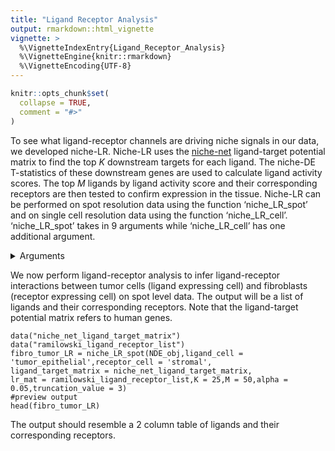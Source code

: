 ---
title: "Ligand Receptor Analysis"
output: rmarkdown::html_vignette
vignette: >
  %\VignetteIndexEntry{Ligand_Receptor_Analysis}
  %\VignetteEngine{knitr::rmarkdown}
  %\VignetteEncoding{UTF-8}
---

```{r, include = FALSE}
knitr::opts_chunk$set(
  collapse = TRUE,
  comment = "#>"
)
```
To see what ligand-receptor channels are driving niche signals in our data, we developed niche-LR. Niche-LR uses the [niche-net](https://www.nature.com/articles/s41592-019-0667-5) ligand-target potential matrix to find the top $K$ downstream targets for each ligand. The niche-DE T-statistics of these downstream genes are used to calculate ligand activity scores. The top $M$ ligands by ligand activity score and their corresponding receptors are then tested to confirm expression in the tissue. Niche-LR can be performed on spot resolution data using the function 'niche_LR_spot' and on single cell resolution data using the function 'niche_LR_cell'. 'niche_LR_spot' takes in 9 arguments while 'niche_LR_cell' has one additional argument.

<details>
  <summary>Arguments</summary>
  
+ object: Niche-DE object
+ ligand cell: The cell type that expresses the ligand
+ receptor cell: The cell type that expresses the receptor
+ ligand_target_matrix: A matrix that measures the association between ligands and their downstream target genes. The dimension should be #target genes by #ligands
+ lr-mat: A matrix that matches ligands with their corresponding receptors. This matrix should have two columns. The first will be ligands and the second will be the corresponding receptors
+ K: The number of downstream target genes to use when calculating the ligand activity score
+ M: The maximum number of ligands that can pass initial filtering
+ alpha: The level at which to perform the Benjamini Hochberg correction
+ truncation value: The value at which to truncate T statistics.

For 'niche_LR_cell', their is an additional parameter 'alpha_2' which refers to the null quantile to compare observed epression to. That is that we compare expression of the ligand and receptor to see if it is greater than the 'alpha_2' percentile of gene expression over all genes expressed in the ligand expressing or reeptor expressing cell.
</details>

  
We now perform ligand-receptor analysis to infer ligand-receptor interactions between tumor cells (ligand expressing cell) and fibroblasts (receptor expressing cell) on spot level data. The output will be a list of ligands and their corresponding receptors. Note that the ligand-target potential matrix refers to human genes. 

```
data("niche_net_ligand_target_matrix")
data("ramilowski_ligand_receptor_list")
fibro_tumor_LR = niche_LR_spot(NDE_obj,ligand_cell = 'tumor_epithelial',receptor_cell = 'stromal',
ligand_target_matrix = niche_net_ligand_target_matrix,
lr_mat = ramilowski_ligand_receptor_list,K = 25,M = 50,alpha = 0.05,truncation_value = 3)
#preview output
head(fibro_tumor_LR)
```
The output should resemble a 2 column table of ligands and their corresponding receptors.
